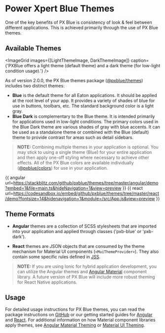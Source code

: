 
# Power Xpert Blue Themes
One of the key benefits of PX Blue is consistency of look & feel between different applications. This is achieved primarily through the use of PX Blue themes.

## Available Themes

<ImageGrid images={[LightThemeImage, DarkThemeImage]} caption={'PXBlue offers a light theme (default theme) and a dark theme (for low-light condition usage).'} />

As of version 2.0.0, the PX Blue themes package ([@pxblue/themes](https://www.npmjs.com/package/@pxblue/themes)) includes two distinct themes:

- **Blue** is the default theme for all Eaton applications. It should be applied at the root level of your app. It provides a variety of shades of blue for use in buttons, toolbars, etc. The standard background color is a light gray.
- **Blue Dark** is complementary to the Blue theme. It is intended primarily for applications used in low-light conditions. The primary colors used in the Blue Dark theme are various shades of gray with blue accents. It can be used as a standalone theme or combined with the Blue (default) theme to provide contrast for areas such as detail sidebars. 

> **NOTE:** Combining multiple themes in your application is optional. You may stick to using a single theme (Blue) for your entire application and then apply one-off styling where necessary to achieve other effects. All of the PX Blue colors are available individually ([@pxblue/colors](https://www.npmjs.com/package/@pxblue/colors)) for use in your application.

{{ angular url=https://stackblitz.com/github/pxblue/themes/tree/master/angular/demo?embed=1&file=main.ts&hideNavigation=1&view=preview }}
{{ react url=https://codesandbox.io/embed/github/pxblue/themes/tree/master/react/demo?fontsize=14&hidenavigation=1&module=/src/App.js&view=preview }}
## Theme Formats
- **Angular** themes are a collection of SCSS stylesheets that are imported into your application and applied through classes ('pxb-blue' or 'pxb-dark').

- **React** themes are JSON objects that are consumed by the theme mechanism for Material UI components (```<MuiThemeProvider>```). They also contain some specific rules defined in [JSS](https://material-ui.com/customization/css-in-js/).

> **NOTE:** If you are using Ionic for hybrid application development, you can utilize the Angular themes and [Angular Material](https://material.angular.io/components/categories) component library. A future version of PX Blue will include more robust theming for React Native applications.

## Usage
For detailed usage instructions for PX Blue themes, you can read the package instructions on [GitHub](https://github.com/pxblue/themes#px-blue-themes-for-eaton-applications) or our getting started guides for [Angular](/development/frameworks-web/angular) and [React](/development/frameworks-web/react). For additional information on how Material component libraries apply themes, see [Angular Material Theming](https://material.angular.io/guide/theming) or [Material UI Theming](https://material-ui.com/customization/themes/).

